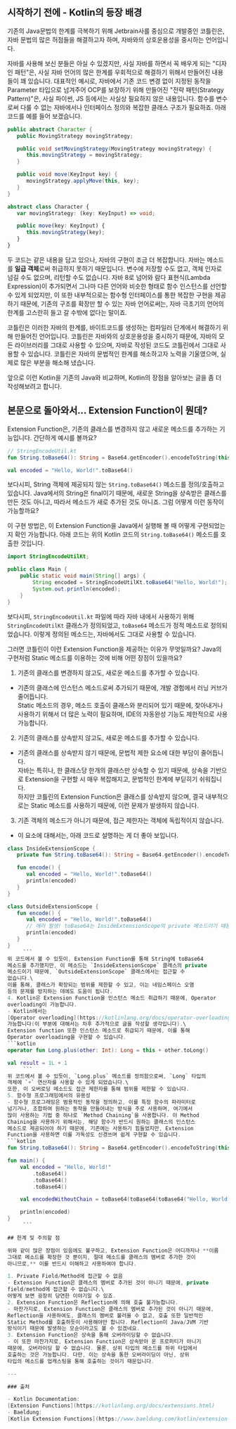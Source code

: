 ## 시작하기 전에 - Kotlin의 등장 배경

기존의 Java문법의 한계를 극복하기 위해 Jetbrain사를 중심으로 개발중인 코틀린은,
자바 문법의 많은 허점들을 해결하고자 하며, 자바와의 상호운용성을 중시하는
언어입니다.

자바를 사용해 보신 분들은 아실 수 있겠지만, 사실 자바를 하면서 꼭 배우게 되는
"디자인 패턴"은, 사실 자바 언어의 많은 한계를 우회적으로 해결하기 위해서
만들어진 내용들이 꽤 있습니다. 대표적인 예시로, 자바에서 기존 코드 변경 없이
지정된 동작을 Parameter 타입으로 넘겨주어 OCP를 보장하기 위해 만들어진 "전략
패턴(Strategy Pattern)"은, 사실 파이썬, JS 등에서는 사실상 필요하지 않은
내용입니다. 함수를 변수로써 다룰 수 없는 자바에서나 인터페이스 정의와 복잡한
클래스 구조가 필요하죠. 아래 코드를 예를 들어 보겠습니다.

```java
public abstract Character {
   public MovingStrategy movingStrategy;

   public void setMovingStrategy(MovingStrategy movingStrategy) {
      this.movingStrategy = movingStrategy;
   }

   public void move(KeyInput key) {
      movingStrategy.applyMove(this, key);
   }
}
```

```ts copy=true
abstract class Character {
   var movingStrategy: (key: KeyInput) => void;

   public move(key: KeyInput) {
      this.movingStrategy(key);
   }
}
```

두 코드는 같은 내용을 담고 있으나, 자바의 구현이 조금 더 복잡합니다. 자바는
메소드를 **일급 객체**로써 취급하지 못하기 때문입니다. 변수에 저장할 수도 없고,
객체 인자로 넘길 수도 없으며, 리턴할 수도 없습니다. 자바 8로 넘어와 람다
표현식(Lambda Expression)이 추가되면서 그나마 다른 언어와 비슷한 형태로 함수
인스턴스를 선언할 수 있게 되었지만, 이 또한 내부적으로는 함수형 인터페이스를
통한 복잡한 구현을 제공하기 때문에, 기존의 구조를 확장만 할 수 있는 자바
언어로써는, 자바 극초기의 언어의 한계를 고스란히 들고 갈 수밖에 없다는 말이죠.

코틀린은 이러한 자바의 한계를, 바이트코드를 생성하는 컴파일러 단계에서 해결하기
위해 만들어진 언어입니다. 코틀린은 자바와의 상호운용성을 중시하기 때문에, 자바의
모든 라이브러리를 그대로 사용할 수 있으며, 자바로 작성된 코드도 코틀린에서
그대로 사용할 수 있습니다. 코틀린은 자바의 문법적인 한계를 해소하고자 노력을
기울였으며, 실제로 많은 부분을 해소해 냈습니다.

앞으로 이런 Kotlin을 기존의 Java와 비교하며, Kotlin의 장점을 알아보는 글을 좀 더
작성해보려고 합니다.

## 본문으로 돌아와서... Extension Function이 뭔데?

Extension Function은, 기존의 클래스를 변경하지 않고 새로운 메소드를 추가하는
기능입니다. 간단하게 예시를 볼까요?

```kotlin
// StringEncodeUtil.kt
fun String.toBase64(): String = Base64.getEncoder().encodeToString(this.toByteArray())

val encoded = "Hello, World!".toBase64()
```

보다시피, String 객체에 제공되지 않는 `String.toBase64()` 메소드를 정의/호출하고
있습니다. Java에서의 String은 final이기 때문에, 새로운 String을 상속받은
클래스를 만든 것도 아니고, 따라서 메소드가 새로 추가된 것도 아니죠. 그럼 어떻게
이런 동작이 가능할까요?

이 구현 방법은, 이 Extension Function을 Java에서 실행해 볼 때 어떻게
구현되었는지 확인 가능합니다. 아래 코드는 위의 Kotlin 코드의 `String.toBase64()`
메소드를 호출한 것입니다.

```java
import StringEncodeUtilKt;

public class Main {
    public static void main(String[] args) {
        String encoded = StringEncodeUtilKt.toBase64("Hello, World!");
        System.out.println(encoded);
    }
}
```

보다시피, `StringEncodeUtil.kt` 파일에 따라 자바 내에서 사용하기 위해
`StringEncodeUtilKt` 클래스가 정의되었고, `toBase64` 메소드가 정적 메소드로
정의되었습니다. 이렇게 정의된 메소드는, 자바에서도 그대로 사용할 수 있습니다.

그러면 코틀린이 이런 Extension Function을 제공하는 이유가 무엇일까요? Java의
구현처럼 Static 메소드를 이용하는 것에 비해 어떤 장점이 있을까요?

1. 기존의 클래스를 변경하지 않고도, 새로운 메소드를 추가할 수 있습니다.
- 기존의 클래스에 인스턴스 메소드로써 추가되기 때문에, 개발 경험에서 러닝
커브가 줄어듭니다.\
Static 메소드의 경우, 메소드 호출이 클래스와 분리되어 있기 때문에,
찾아내거나 사용하기 위해서 더 많은 노력이 필요하며, IDE의 자동완성 기능도
제한적으로 사용 가능합니다.
2. 기존의 클래스를 상속받지 않고도, 새로운 메소드를 추가할 수 있습니다.
- 기존의 클래스를 상속받지 않기 때문에, 문법적 제한 요소에 대한 부담이
줄어듭니다.\
자바는 특히나, 한 클래스당 한개의 클래스만 상속할 수 있기 때문에, 상속을
기반으로 Extension을 구현할 시 매우 복잡해지고, 문법적인 한계에 부딛히기
쉬워집니다.\
하지만 코틀린의 Extension Function은 클래스를 상속받지 않으며, 결국
내부적으로는 Static 메소드를 사용하기 때문에, 이런 문제가 발생하지
않습니다.
3. 기존 객체의 메소드가 아니기 때문에, 접근 제한자는 객체에 독립적이지 않습니다.
- 이 요소에 대해서는, 아래 코드로 설명하는 게 더 좋아 보입니다.
```kotlin
class InsideExtensionScope {
   private fun String.toBase64(): String = Base64.getEncoder().encodeToString(this.toByteArray())

   fun encode() {
      val encoded = "Hello, World!".toBase64()
      println(encoded)
   }
}

class OutsideExtensionScope {
   fun encode() {
      val encoded = "Hello, World!".toBase64()
      // 에러 발생! toBase64는 InsideExtensionScope의 private 메소드이기 때문에 접근 불가
      println(encoded)
   }
}
     ```
위 코드에서 볼 수 있듯이, Extension Function를 통해 String에 toBase64
메소드를 추가했지만, 이 메소드는 `InsideExtensionScope` 클래스의 private
메소드이기 때문에, `OutsideExtensionScope` 클래스에서는 접근할 수
없습니다.\
이를 통해, 클래스가 확장되는 범위를 제한할 수 있고, 이는 네임스페이스 오염
등의 문제를 방지하는 데에도 도움이 됩니다.
4. Kotlin은 Extension Function을 인스턴스 메소드 취급하기 때문에, Operator
overloading이 가능합니다.
- Kotlin에서는
[Operator overloading](https://kotlinlang.org/docs/operator-overloading.html)이
가능합니다(이 부분에 대해서는 차후 추가적으로 글을 작성할 생각입니다).\
Extension function 또한 인스턴스 메소드로 취급되기 때문에, 이를 통해
Operator overloading을 구현할 수 있습니다.
```kotlin
operator fun Long.plus(other: Int): Long = this + other.toLong()

val result = 1L + 1
     ```
위 코드에서 볼 수 있듯이, `Long.plus` 메소드를 정의함으로써, `Long` 타입의
객체에 `+` 연산자를 사용할 수 있게 되었습니다.\
또한, 이 오버로딩 메소드도 접근 제한자를 통해 범위를 제한할 수 있습니다.
5. 함수형 프로그래밍에서의 유용성
- 함수형 프로그래밍은 범용적인 동작을 정의하고, 이를 특정 함수의 파라미터로
넘기거나, 조합하여 원하는 동작을 만들어내는 방식을 주로 사용하며, 여기에서
많이 사용하는 기법 중 하나로 `Method Chaining`을 사용합니다. 이 Method
Chaining을 사용하기 위해서는, 해당 함수가 반드시 원하는 클래스의 인스턴스
메소드로 제공되어야 하기 때문에, 기존에는 사용하기 힘들었지만, Extension
Function을 사용하면 이를 가독성도 신경쓰며 쉽게 구현할 수 있습니다.
```kotlin
fun String.toBase64(): String = Base64.getEncoder().encodeToString(this.toByteArray())

fun main() {
    val encoded = "Hello, World!"
        .toBase64()
        .toBase64()
        .toBase64()

    val encodedWithoutChain = toBase64(toBase64(toBase64("Hello, World!")))

    println(encoded)
}
     ```

## 한계 및 주의할 점

위와 같이 많은 장점이 있음에도 불구하고, Extension Function은 어디까지나 **이름
그대로 메소드를 확장한 것 뿐이지, 절대 메소드를 클래스의 멤버로 추가한 것이
아니므로,** 이를 반드시 이해하고 사용하여야 합니다.

1. Private Field/Method에 접근할 수 없음
- Extension Function은 클래스의 멤버로 추가된 것이 아니기 때문에, private
field/method에 접근할 수 없습니다.\
어떻게 보면 굉장히 당연한 이야기일 수 있죠.
2. Extension Function은 Reflection에 의해 호출 불가능합니다.
- 마찬가지로, Extension Function은 클래스의 멤버로 추가된 것이 아니기 때문에,
Reflection을 사용하여도, 클래스의 멤버로 불러올 수 없고, 호출 또한 일반적인
Static Method를 호출하듯이 사용해야만 합니다. Reflection이 Java/JVM 기반
방식이기 때문에 발생하는 모순이라고도 볼 수 있겠네요.
3. Extension Function은 상속을 통해 오버라이딩할 수 없습니다.
- 이 또한 마찬가지로, Extension Function은 상속받아 온 프로퍼티가 아니기
때문에, 오버라이딩 할 수 없습니다. 물론, 상위 타입의 메소드를 하위 타입에서
호출하는 것은 가능합니다. 다만, 이는 상속을 통한 오버라이딩이 아닌, 상위
타입의 메소드를 업캐스팅을 통해 호출하는 것이기 때문입니다.

---

### 출처

- Kotlin Documentation:
[Extension Functions](https://kotlinlang.org/docs/extensions.html)
- Baeldung:
[Kotlin Extension Functions](https://www.baeldung.com/kotlin/extension-methods)